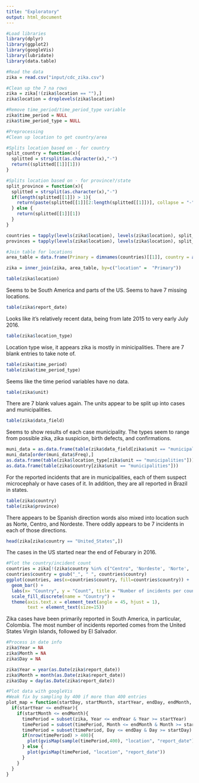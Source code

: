 ```yaml
---
title: "Exploratory"
output: html_document
---
```


```r
#Load libraries
library(dplyr)
library(ggplot2)
library(googleVis)
library(lubridate)
library(data.table)

#Read the data
zika = read.csv("input/cdc_zika.csv")
```

```r
#Clean up the 7 na rows
zika = zika[!(zika$location == ""),]
zika$location = droplevels(zika$location)

#Remove time_period/time_period_type variable
zika$time_period = NULL
zika$time_period_type = NULL
```

```r
#Preprocessing
#Clean up location to get country/area

#Splits location based on - for country
split_country = function(x){
  splitted = strsplit(as.character(x),"-")
  return((splitted[[1]][1]))
}

#Splits location based on - for province?/state
split_province = function(x){
  splitted = strsplit(as.character(x),"-")
  if(length(splitted[[1]]) > 1){
    return(paste(splitted[[1]][2:length(splitted[[1]])], collapse = "-"))
  } else {
    return(splitted[[1]][1])
  }
}

countries = tapply(levels(zika$location), levels(zika$location), split_country)
provinces = tapply(levels(zika$location), levels(zika$location), split_province) #Still seemingly has state-county

#Join table for locations
area_table = data.frame(Primary = dimnames(countries)[[1]], country = as.character(countries), provinces = as.character(provinces))

zika = inner_join(zika, area_table, by=c("location" =  "Primary"))
```


```r
table(zika$location)
```
Seems to be South America and parts of the US. Seems to have 7 missing locations.

```r
table(zika$report_date)
```

Looks like it's relatively recent data, being from late 2015 to very early July 2016. 

```r
table(zika$location_type)
```
Location type wise, it appears zika is mostly in minicipalities. There are 7 blank entries to take note of.

```r
table(zika$time_period)
table(zika$time_period_type)
```
Seems like the time period variables have no data.

```r
table(zika$unit)
```
There are 7 blank values again. The units appear to be split up into cases and municipalities.

```r
table(zika$data_field)
```

Seems to show results of each case municipality. The types seem to range from possible zika, zika suspicion, birth defects, and confirmations.

```r
muni_data = as.data.frame(table(zika$data_field[zika$unit == "municipalities"]))
muni_data[order(muni_data$Freq),]
as.data.frame(table(zika$location_type[zika$unit == "municipalities"]))
as.data.frame(table(zika$country[zika$unit == "municipalities"]))
```

For the reported incidents that are in municipalities, each of them suspect microcephaly or have cases of it. In addition, they are all reported in Brazil in states.

```r
table(zika$country)
table(zika$province)
```

There appears to be Spanish direction words also mixed into location such as Norte, Centro, and Nordeste. There oddly appears to be 7 incidents in each of those directions.

```r
head(zika[zika$country == "United_States",])
```

The cases in the US started near the end of Feburary in 2016.

```r
#Plot the country/incident count
countries = zika[!(zika$country %in% c("Centro", 'Nordeste', 'Norte', 'Sudeste', 'Sul')),]
countries$country = gsub("_", " ", countries$country)
ggplot(countries, aes(x=countries$country, fill=countries$country)) + 
  geom_bar() + 
  labs(x= "Country", y = "Count", title = "Number of incidents per country") +
  scale_fill_discrete(name = "Country") + 
  theme(axis.text.x = element_text(angle = 45, hjust = 1),
        text = element_text(size=15))
```

Zika cases have been primarily reported in South America, in particular, Colombia. The most number of incidents reported comes from the United States Virgin Islands, followed by El Salvador.

```r
#Process in date info
zika$Year = NA
zika$Month = NA
zika$Day = NA

zika$Year = year(as.Date(zika$report_date))
zika$Month = month(as.Date(zika$report_date))
zika$Day = day(as.Date(zika$report_date))
```

```r
#Plot data with googleVis
#Weak fix by sampling by 400 if more than 400 entries
plot_map = function(startDay, startMonth, startYear, endDay, endMonth, endYear){
  if(startYear <= endYear){
    if(startMonth <= endMonth){
      timePeriod = subset(zika, Year <= endYear & Year >= startYear)
      timePeriod = subset(timePeriod, Month <= endMonth & Month >= startMonth)
      timePeriod = subset(timePeriod, Day <= endDay & Day >= startDay)
      if(nrow(timePeriod) > 400){
        plot(gvisMap(sample(timePeriod,400), "location", "report_date"))
      } else {
        plot(gvisMap(timePeriod, "location", "report_date"))
      }
    }
  }
}
```